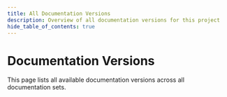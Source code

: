 ```yaml
---
title: All Documentation Versions
description: Overview of all documentation versions for this project
hide_table_of_contents: true
---
```



# Documentation Versions

This page lists all available documentation versions across all documentation sets.

<VersionsArchived />
